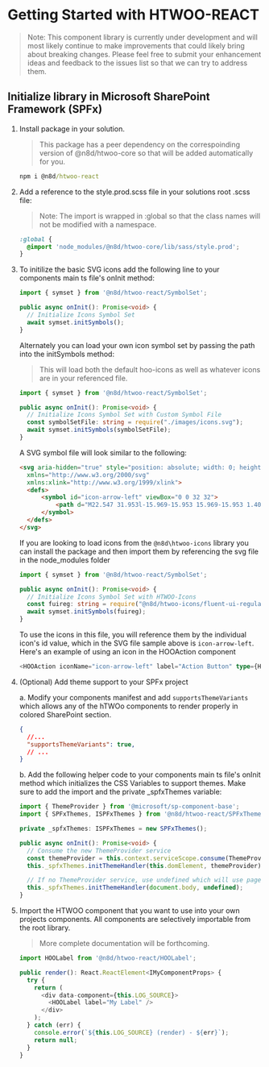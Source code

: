
<Meta title="Introduction/Getting Started" />

# Getting Started with HTWOO-REACT

>Note: This component library is currently under development and will most likely continue to make improvements that could likely bring about breaking changes.  Please feel free to submit your enhancement ideas and feedback to the issues list so that we can try to address them.

## Initialize library in Microsoft SharePoint Framework (SPFx)

1. Install package in your solution.
    >This package has a peer dependency on the correspoinding version of @n8d/htwoo-core so that will be added automatically for you.

    ```cmd
    npm i @n8d/htwoo-react
    ```

1. Add a reference to the style.prod.scss file in your solutions root .scss file:
    >Note: The import is wrapped in :global so that the class names will not be modified with a namespace.

    ```scss
    :global {
      @import 'node_modules/@n8d/htwoo-core/lib/sass/style.prod';
    }
    ```

1. To initilize the basic SVG icons add the following line to your components main ts file's onInit method:

    ```ts
    import { symset } from '@n8d/htwoo-react/SymbolSet';

    public async onInit(): Promise<void> {
      // Initialize Icons Symbol Set
      await symset.initSymbols();
    }
    ```
    
    Alternately you can load your own icon symbol set by passing the path into the initSymbols method:
    >This will load both the default hoo-icons as well as whatever icons are in your referenced file.
  
    ```ts
    import { symset } from '@n8d/htwoo-react/SymbolSet';

    public async onInit(): Promise<void> {
      // Initialize Icons Symbol Set with Custom Symbol File
      const symbolSetFile: string = require("./images/icons.svg");
      await symset.initSymbols(symbolSetFile);
    }
    ```

    A SVG symbol file will look similar to the following:

    ```html
    <svg aria-hidden="true" style="position: absolute; width: 0; height: 0; overflow: hidden;" version="1.1"
      xmlns="http://www.w3.org/2000/svg"
      xmlns:xlink="http://www.w3.org/1999/xlink">
      <defs>
          <symbol id="icon-arrow-left" viewBox="0 0 32 32">
              <path d="M22.547 31.953l-15.969-15.953 15.969-15.953 1.406 1.406-14.531 14.547 14.531 14.547-1.406 1.406z"></path>
          </symbol>
      </defs>
    </svg>
    ```

    If you are looking to load icons from the `@n8d\htwoo-icons` library you can install the package and then import them by referencing the svg file in the node_modules folder

    ```ts
    import { symset } from '@n8d/htwoo-react/SymbolSet';

    public async onInit(): Promise<void> {
      // Initialize Icons Symbol Set with HTWOO-Icons
      const fuireg: string = require("@n8d/htwoo-icons/fluent-ui-regular/fluent-ui-regular.svg");
      await symset.initSymbols(fuireg);
    }
    ```

    To use the icons in this file, you will reference them by the individual icon's id value, which in the SVG file sample above is `icon-arrow-left`. Here's an example of using an icon in the HOOAction component

    ```ts
    <HOOAction iconName="icon-arrow-left" label="Action Button" type={HOOActionType.Action}/>
    ```

1. (Optional) Add theme support to your SPFx project

    a. Modify your components manifest and add `supportsThemeVariants` which allows any of the hTWOo components to render properly in colored SharePoint section.

      ```json
      { 
        //...
        "supportsThemeVariants": true,
        // ...
      }
      ```

    b. Add the following helper code to your components main ts file's onInit method which initializes the CSS Variables to support themes. Make sure to add the import and the private _spfxThemes variable:

    ```ts
    import { ThemeProvider } from '@microsoft/sp-component-base';
    import { SPFxThemes, ISPFxThemes } from '@n8d/htwoo-react/SPFxThemes';
    
    private _spfxThemes: ISPFxThemes = new SPFxThemes();

    public async onInit(): Promise<void> {
      // Consume the new ThemeProvider service
      const themeProvider = this.context.serviceScope.consume(ThemeProvider.serviceKey);
      this._spfxThemes.initThemeHandler(this.domElement, themeProvider);

      // If no ThemeProvider service, use undefined which will use page context
      this._spfxThemes.initThemeHandler(document.body, undefined);
    }
    ```

1. Import the HTWOO component that you want to use into your own projects components. All components are selectively importable from the root library. 
    >More complete documentation will be forthcoming.

    ```ts
    import HOOLabel from '@n8d/htwoo-react/HOOLabel';
    
    public render(): React.ReactElement<IMyComponentProps> {
      try {
        return (
          <div data-component={this.LOG_SOURCE}>
            <HOOLabel label="My Label" />
          </div>
        );
      } catch (err) {
        console.error(`${this.LOG_SOURCE} (render) - ${err}`);
        return null;
      }
    }
    ```

